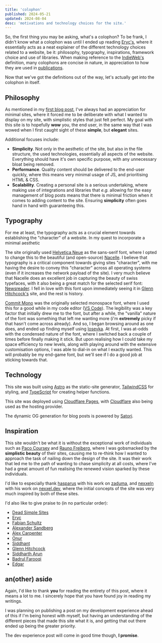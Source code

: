 ```yaml
---
title: 'colophon'
published: 2024-05-21
updated: 2024-08-04
desc: 'motivations and technology choices for the site.'
---
```


So, the first thing you may be asking, what's a colophon? To be frank, I didn't know what a colophon was until I ended up reading [Eryc's](https://eryc.cc/colophon), where it essentially acts as a neat explainer of the different technology choices related to a website, be it: philosophy, typography, inspirations, framework choice and use of libraries. When making reference to the [IndieWeb's](https://indieweb.org/colophon) definition, many colophons are concise in nature, in appreciation to how they are used in [publications](<https://en.wikipedia.org/wiki/Colophon_(publishing)>).

Now that we've got the definitions out of the way, let's actually get into the colophon in itself.

## Philosophy

As mentioned in my [first blog post](https://asnine.me/blog/a-new-start), I've always had an appreciation for minimal sites, where it forced me to be deliberate with what I wanted to display on my site, with simplistic styles that just felt perfect. My goal with this site is to hopefully **wow** you, the end user, in the same way that I was wowed when I first caught sight of these **simple**, but **elegant** sites.

Additional focuses include:

- **Simplicity**. Not only in the aesthetic of the site, but also in the file structure, the used technologies, essentially all aspects of the website. Everything should have it's own specific purpose, with any unnecessary bloat being removed.
- **Performance**. Quality content should be delivered to the end-user quickly, where this means very minimal usage of JS, and prioritising HTML & CSS.
- **Scalability**. Creating a personal site is a serious undertaking, where making use of integrations and libraries that _e.g._ allowing for the easy management of blog posts means that there is minimal friction when it comes to adding content to the site. Ensuring **simplicity** often goes hand in hand with guaranteeing this.

## Typography

For me at least, the typography acts as a crucial element towards establishing the "character" of a website. In my quest to incorporate a minimal aesthetic

The site originally used [Helvetica Neue](https://www.myfonts.com/collections/neue-helvetica-font-linotype) as the sans-serif font, where I opted to change this to the beautiful (and open-source) [Nacelle](https://dotcolon.net/font/nacelle). I believe that typography is a critical component towards giving sites "character", with me having the desire to convey this "character" across all operating systems (even if it increases the network payload of the site). I very much believe that Nacelle does an excellent job in capturing the beauty of swiss typefaces, with it also being a great match for the selected serif font: [Newsreader](https://fonts.google.com/specimen/Newsreader). I fell in love with this font upon immediately seeing it in [Glenn Hitchcock's](https://glenn.me) site, and the rest is history.

[Commit Mono](https://commitmono.com) was the originally selected monospace font, where I used this for a good while in my code editor ([VS Code](https://code.visualstudio.com)). The legibility was a key factor that initially drew me to the font, but after a while, the "vanilla" nature of the font was something that left me wanting more (i'm **extremely** picky if that hasn't come across already). And so, I began browsing around as one does, and ended up finding myself using [Iosevka](https://typeof.net/Iosevka). At first, I was at-odds with the condensed nature of the font, where I switched back a couple of times before finally making it stick. But upon realising how I could take my space efficiency to new levels, along with playing around with the extensive customisation options, I was able to dial-in on what I exactly wanted. This will probably be my end-game font, but we'll see if I do a good job at sticking towards that.

## Technology

This site was built using [Astro](https://astro.build) as the static-site generator, [TailwindCSS](https://tailwindcss.com) for styling, and [TypeScript](https://www.typescriptlang.org) for creating helper functions.

This site was deployed using [Cloudflare Pages](https://pages.cloudflare.com), with [Cloudflare](https://www.cloudflare.com) also being used as the hosting provider.

The dynamic OG generation for blog posts is powered by [Satori](https://github.com/vercel/satori).

## Inspiration

This site wouldn't be what it is without the exceptional work of individuals such as [Paco Coursey](https://paco.me) and [Rauno Freiberg](https://raunofreiberg.com), where I was gobsmacked by the **simplistic beauty** of their sites, causing me to re-think how I wanted to approach the task of nailing down the design of the site. It was their work that led me to the path of wanting to chase simplicity at all costs, where I've had a great amount of fun realising the renewed vision sparked by these individuals.

I'd like to especially thank [hasparus](https://github.com/hasparus) with his work on [zaduma](https://zaduma.vercel.app), and [nexxeln](https://github.com/nexxeln) with his work on [nexxel.dev](https://www.nexxel.dev), where the initial concepts of the site was very much inspired by both of these sites.

I'd also like to give praise to (in no particular order):

- [Dead Simple Sites](https://deadsimplesites.com)
- [Eryc](https://eryc.cc)
- [Fabian Schultz](https://www.fabianschultz.com)
- [Alexander Sandberg](https://alexandersandberg.com)
- [Alex Carpenter](https://alexcarpenter.me)
- [Onur](https://onur.dev)
- [Siddhant](https://dietcode.io)
- [Glenn Hitchcock](https://glenn.me)
- [Siddharth Arun](https://sdrn.co)
- [Badrul Farooqi](https://farooqib.com)
- [Edgar](https://edgarlr.com)

## an(other) aside

Again, I'd like to thank **you** for reading the entirety of this post, where it means a lot to me. I sincerely hope that you have found joy in reading my writings.

I was planning on publishing a post on my development experience ahead of this if I'm being honest with myself, but having an understanding of the different pieces that made this site what it is, and getting that out there ended up being the greater priority.

The dev experience post will come in good time though, **I promise**.
